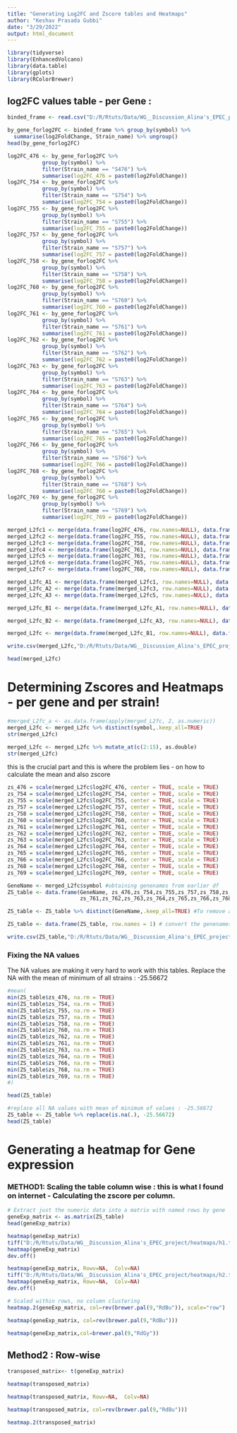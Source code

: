 ---
title: "Generating Log2FC and Zscore tables and Heatmaps"
author: "Keshav Prasada Gubbi"
date: "3/29/2022"
output: html_document
---


```{r}
library(tidyverse)
library(EnhancedVolcano)
library(data.table)
library(gplots)
library(RColorBrewer)
```

## log2FC values table - per Gene :

```{r}
binded_frame <- read.csv("D:/R/Rtuts/Data/WG__Discussion_Alina's_EPEC_project/csv/Data_Alina_MasterTable_13strains.csv")
```


```{r}
by_gene_forlog2FC <- binded_frame %>% group_by(symbol) %>% 
  summarise(log2FoldChange, Strain_name) %>% ungroup()
head(by_gene_forlog2FC)
```

```{r}
log2FC_476 <- by_gene_forlog2FC %>% 
           group_by(symbol) %>% 
           filter(Strain_name == "S476") %>%
           summarise(log2FC_476 = paste0(log2FoldChange)) 
log2FC_754 <- by_gene_forlog2FC %>% 
           group_by(symbol) %>% 
           filter(Strain_name == "S754") %>%
           summarise(log2FC_754 = paste0(log2FoldChange))
log2FC_755 <- by_gene_forlog2FC %>% 
           group_by(symbol) %>% 
           filter(Strain_name == "S755") %>%
           summarise(log2FC_755 = paste0(log2FoldChange))
log2FC_757 <- by_gene_forlog2FC %>% 
           group_by(symbol) %>% 
           filter(Strain_name == "S757") %>%
           summarise(log2FC_757 = paste0(log2FoldChange))
log2FC_758 <- by_gene_forlog2FC %>% 
           group_by(symbol) %>% 
           filter(Strain_name == "S758") %>%
           summarise(log2FC_758 = paste0(log2FoldChange))
log2FC_760 <- by_gene_forlog2FC %>% 
           group_by(symbol) %>% 
           filter(Strain_name == "S760") %>%
           summarise(log2FC_760 = paste0(log2FoldChange))
log2FC_761 <- by_gene_forlog2FC %>% 
           group_by(symbol) %>% 
           filter(Strain_name == "S761") %>%
           summarise(log2FC_761 = paste0(log2FoldChange))
log2FC_762 <- by_gene_forlog2FC %>% 
           group_by(symbol) %>% 
           filter(Strain_name == "S762") %>%
           summarise(log2FC_762 = paste0(log2FoldChange))
log2FC_763 <- by_gene_forlog2FC %>% 
           group_by(symbol) %>% 
           filter(Strain_name == "S763") %>%
           summarise(log2FC_763 = paste0(log2FoldChange))
log2FC_764 <- by_gene_forlog2FC %>% 
           group_by(symbol) %>% 
           filter(Strain_name == "S764") %>%
           summarise(log2FC_764 = paste0(log2FoldChange))
log2FC_765 <- by_gene_forlog2FC %>% 
           group_by(symbol) %>% 
           filter(Strain_name == "S765") %>%
           summarise(log2FC_765 = paste0(log2FoldChange))
log2FC_766 <- by_gene_forlog2FC %>% 
           group_by(symbol) %>% 
           filter(Strain_name == "S766") %>%
           summarise(log2FC_766 = paste0(log2FoldChange))
log2FC_768 <- by_gene_forlog2FC %>% 
           group_by(symbol) %>% 
           filter(Strain_name == "S768") %>%
           summarise(log2FC_768 = paste0(log2FoldChange))
log2FC_769 <- by_gene_forlog2FC %>% 
           group_by(symbol) %>% 
           filter(Strain_name == "S769") %>%
           summarise(log2FC_769 = paste0(log2FoldChange))

```


```{r}
merged_L2fc1 <- merge(data.frame(log2FC_476, row.names=NULL), data.frame(log2FC_754, row.names=NULL), by = 1, all = TRUE)
merged_L2fc2 <- merge(data.frame(log2FC_755, row.names=NULL), data.frame(log2FC_757, row.names=NULL), by = 1, all = TRUE)
merged_L2fc3 <- merge(data.frame(log2FC_758, row.names=NULL), data.frame(log2FC_760, row.names=NULL), by = 1, all = TRUE)
merged_L2fc4 <- merge(data.frame(log2FC_761, row.names=NULL), data.frame(log2FC_762, row.names=NULL), by = 1, all = TRUE)
merged_L2fc5 <- merge(data.frame(log2FC_763, row.names=NULL), data.frame(log2FC_764, row.names=NULL), by = 1, all = TRUE)
merged_L2fc6 <- merge(data.frame(log2FC_765, row.names=NULL), data.frame(log2FC_766, row.names=NULL), by = 1, all = TRUE)
merged_L2fc7 <- merge(data.frame(log2FC_768, row.names=NULL), data.frame(log2FC_769, row.names=NULL), by = 1, all = TRUE)

```



```{r}
merged_L2fc_A1 <- merge(data.frame(merged_L2fc1, row.names=NULL), data.frame(merged_L2fc2, row.names=NULL), by = 1, all = TRUE)
merged_L2fc_A2 <- merge(data.frame(merged_L2fc3, row.names=NULL), data.frame(merged_L2fc4, row.names=NULL), by = 1, all = TRUE)
merged_L2fc_A3 <- merge(data.frame(merged_L2fc5, row.names=NULL), data.frame(merged_L2fc6, row.names=NULL), by = 1, all = TRUE)
```

```{r}
merged_L2fc_B1 <- merge(data.frame(merged_L2fc_A1, row.names=NULL), data.frame(merged_L2fc_A2, row.names=NULL), by = 1, all = TRUE)
```

```{r}
merged_L2fc_B2 <- merge(data.frame(merged_L2fc_A3, row.names=NULL), data.frame(merged_L2fc7, row.names=NULL), by = 1, all = TRUE)
```

```{r}
merged_L2fc <- merge(data.frame(merged_L2fc_B1, row.names=NULL), data.frame(merged_L2fc_B2, row.names=NULL), by = 1, all = TRUE)
```

```{r}
write.csv(merged_L2fc,"D:/R/Rtuts/Data/WG__Discussion_Alina's_EPEC_project/csv/L2fc_MergedTable_ByGene.csv")

```

```{r}
head(merged_L2fc)
```


# Determining Zscores and Heatmaps - per gene and per strain!

```{r}
#merged_L2fc_a <- as.data.frame(apply(merged_L2fc, 2, as.numeric))
merged_L2fc <- merged_L2fc %>% distinct(symbol,.keep_all=TRUE)
str(merged_L2fc)
```
```{r}
merged_L2fc <- merged_L2fc %>% mutate_at(c(2:15), as.double)
str(merged_L2fc)
```

this is the crucial part and this is where the problem lies - on how to calculate the mean and also zscore


```{r}
zs_476 = scale(merged_L2fc$log2FC_476, center = TRUE, scale = TRUE)
zs_754 = scale(merged_L2fc$log2FC_754, center = TRUE, scale = TRUE)
zs_755 = scale(merged_L2fc$log2FC_755, center = TRUE, scale = TRUE)
zs_757 = scale(merged_L2fc$log2FC_757, center = TRUE, scale = TRUE)
zs_758 = scale(merged_L2fc$log2FC_758, center = TRUE, scale = TRUE)
zs_760 = scale(merged_L2fc$log2FC_760, center = TRUE, scale = TRUE)
zs_761 = scale(merged_L2fc$log2FC_761, center = TRUE, scale = TRUE)
zs_762 = scale(merged_L2fc$log2FC_762, center = TRUE, scale = TRUE)
zs_763 = scale(merged_L2fc$log2FC_763, center = TRUE, scale = TRUE)
zs_764 = scale(merged_L2fc$log2FC_764, center = TRUE, scale = TRUE)
zs_765 = scale(merged_L2fc$log2FC_765, center = TRUE, scale = TRUE)
zs_766 = scale(merged_L2fc$log2FC_766, center = TRUE, scale = TRUE)
zs_768 = scale(merged_L2fc$log2FC_768, center = TRUE, scale = TRUE)
zs_769 = scale(merged_L2fc$log2FC_769, center = TRUE, scale = TRUE)
```

```{r}
GeneName <- merged_L2fc$symbol #obtaining genenames from earlier df
ZS_table <- data.frame(GeneName, zs_476,zs_754,zs_755,zs_757,zs_758,zs_760,
                       zs_761,zs_762,zs_763,zs_764,zs_765,zs_766,zs_768,zs_769)
```

```{r}
ZS_table <- ZS_table %>% distinct(GeneName,.keep_all=TRUE) #To remove any duplicate or repeated entries, in terms of genes.
```

```{r}
ZS_table <- data.frame(ZS_table, row.names = 1) # convert the genenames column into rownames as its needed for heatmaps of geneexpressions.
```

```{r}
write.csv(ZS_table,"D:/R/Rtuts/Data/WG__Discussion_Alina's_EPEC_project/csv/zscore_table.csv")
```

### Fixing the NA values

The NA values are making it very hard to work with this tables. Replace the NA with the mean of minimum of all strains : -25.56672

```{r}
#mean(
min(ZS_table$zs_476, na.rm = TRUE)
min(ZS_table$zs_754, na.rm = TRUE)
min(ZS_table$zs_755, na.rm = TRUE)
min(ZS_table$zs_757, na.rm = TRUE)
min(ZS_table$zs_758, na.rm = TRUE)
min(ZS_table$zs_760, na.rm = TRUE)
min(ZS_table$zs_762, na.rm = TRUE)
min(ZS_table$zs_761, na.rm = TRUE)
min(ZS_table$zs_763, na.rm = TRUE)
min(ZS_table$zs_764, na.rm = TRUE)
min(ZS_table$zs_766, na.rm = TRUE)
min(ZS_table$zs_768, na.rm = TRUE)
min(ZS_table$zs_769, na.rm = TRUE)
#)
```

```{r}
head(ZS_table)
```

```{r}
#replace all NA values with mean of minimum of values : -25.56672
ZS_table <- ZS_table %>% replace(is.na(.), -25.56672)
head(ZS_table)
```


# Generating a heatmap for Gene expression

### METHOD1: Scaling the table column wise : this is what I found on internet - Calculating the zscore per column.

```{r}
# Extract just the numeric data into a matrix with named rows by gene
geneExp_matrix <- as.matrix(ZS_table)
head(geneExp_matrix)
```

```{r}
heatmap(geneExp_matrix)
tiff("D:/R/Rtuts/Data/WG__Discussion_Alina's_EPEC_project/heatmaps/h1.tif", compression = "lzw")
heatmap(geneExp_matrix)
dev.off()
```


```{r}
heatmap(geneExp_matrix, Rowv=NA,  Colv=NA)
tiff("D:/R/Rtuts/Data/WG__Discussion_Alina's_EPEC_project/heatmaps/h2.tif", compression = "lzw")
heatmap(geneExp_matrix, Rowv=NA,  Colv=NA)
dev.off()
```

```{r}
# Scaled within rows, no column clustering
heatmap.2(geneExp_matrix, col=rev(brewer.pal(9,"RdBu")), scale="row")
```

```{r}

heatmap(geneExp_matrix, col=rev(brewer.pal(9,"RdBu")))
```



```{r}
heatmap(geneExp_matrix,col=brewer.pal(9,"RdGy"))

```



## Method2 : Row-wise

```{r}
transposed_matrix<- t(geneExp_matrix)
```

```{r}
heatmap(transposed_matrix)
```

```{r}
heatmap(transposed_matrix, Rowv=NA,  Colv=NA)
```

```{r}
heatmap(transposed_matrix, col=rev(brewer.pal(9,"RdBu")))
```

```{r}
heatmap.2(transposed_matrix)
```

